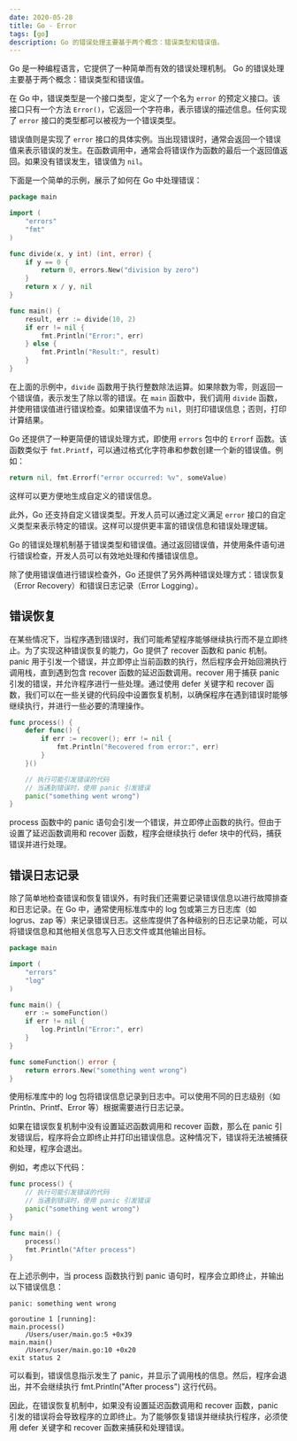 ```yaml
---
date: 2020-05-28
title: Go - Error
tags: [go]
description: Go 的错误处理主要基于两个概念：错误类型和错误值。
---
```


Go 是一种编程语言，它提供了一种简单而有效的错误处理机制。 Go 的错误处理主要基于两个概念：错误类型和错误值。

在 Go 中，错误类型是一个接口类型，定义了一个名为 `error` 的预定义接口。该接口只有一个方法 `Error()`，它返回一个字符串，表示错误的描述信息。任何实现了 `error` 接口的类型都可以被视为一个错误类型。

错误值则是实现了 `error` 接口的具体实例。当出现错误时，通常会返回一个错误值来表示错误的发生。在函数调用中，通常会将错误作为函数的最后一个返回值返回。如果没有错误发生，错误值为 `nil`。

下面是一个简单的示例，展示了如何在 Go 中处理错误：

```go
package main

import (
	"errors"
	"fmt"
)

func divide(x, y int) (int, error) {
	if y == 0 {
		return 0, errors.New("division by zero")
	}
	return x / y, nil
}

func main() {
	result, err := divide(10, 2)
	if err != nil {
		fmt.Println("Error:", err)
	} else {
		fmt.Println("Result:", result)
	}
}
```

在上面的示例中，`divide` 函数用于执行整数除法运算。如果除数为零，则返回一个错误值，表示发生了除以零的错误。在 `main` 函数中，我们调用 `divide` 函数，并使用错误值进行错误检查。如果错误值不为 `nil`，则打印错误信息；否则，打印计算结果。

Go 还提供了一种更简便的错误处理方式，即使用 `errors` 包中的 `Errorf` 函数。该函数类似于 `fmt.Printf`，可以通过格式化字符串和参数创建一个新的错误值。例如：

```go
return nil, fmt.Errorf("error occurred: %v", someValue)
```

这样可以更方便地生成自定义的错误信息。

此外，Go 还支持自定义错误类型。开发人员可以通过定义满足 `error` 接口的自定义类型来表示特定的错误。这样可以提供更丰富的错误信息和错误处理逻辑。

Go 的错误处理机制基于错误类型和错误值。通过返回错误值，并使用条件语句进行错误检查，开发人员可以有效地处理和传播错误信息。

除了使用错误值进行错误检查外，Go 还提供了另外两种错误处理方式：错误恢复（Error Recovery）和错误日志记录（Error Logging）。

## 错误恢复

在某些情况下，当程序遇到错误时，我们可能希望程序能够继续执行而不是立即终止。为了实现这种错误恢复的能力，Go 提供了 recover 函数和 panic 机制。panic 用于引发一个错误，并立即停止当前函数的执行，然后程序会开始回溯执行调用栈，直到遇到包含 recover 函数的延迟函数调用。recover 用于捕获 panic 引发的错误，并允许程序进行一些处理。通过使用 defer 关键字和 recover 函数，我们可以在一些关键的代码段中设置恢复机制，以确保程序在遇到错误时能够继续执行，并进行一些必要的清理操作。

```go
func process() {
	defer func() {
		if err := recover(); err != nil {
			fmt.Println("Recovered from error:", err)
		}
	}()

	// 执行可能引发错误的代码
	// 当遇到错误时，使用 panic 引发错误
	panic("something went wrong")
}
```

process 函数中的 panic 语句会引发一个错误，并立即停止函数的执行。但由于设置了延迟函数调用和 recover 函数，程序会继续执行 defer 块中的代码，捕获错误并进行处理。

## 错误日志记录

除了简单地检查错误和恢复错误外，有时我们还需要记录错误信息以进行故障排查和日志记录。在 Go 中，通常使用标准库中的 log 包或第三方日志库（如 logrus、zap 等）来记录错误日志。这些库提供了各种级别的日志记录功能，可以将错误信息和其他相关信息写入日志文件或其他输出目标。

```go
package main

import (
	"errors"
	"log"
)

func main() {
	err := someFunction()
	if err != nil {
		log.Println("Error:", err)
	}
}

func someFunction() error {
	return errors.New("something went wrong")
}
```

使用标准库中的 log 包将错误信息记录到日志中。可以使用不同的日志级别（如 Println、Printf、Error 等）根据需要进行日志记录。

如果在错误恢复机制中没有设置延迟函数调用和 recover 函数，那么在 panic 引发错误后，程序将会立即终止并打印出错误信息。这种情况下，错误将无法被捕获和处理，程序会退出。

例如，考虑以下代码：

```go
func process() {
	// 执行可能引发错误的代码
	// 当遇到错误时，使用 panic 引发错误
	panic("something went wrong")
}

func main() {
	process()
	fmt.Println("After process")
}
```

在上述示例中，当 process 函数执行到 panic 语句时，程序会立即终止，并输出以下错误信息：

```shell
panic: something went wrong

goroutine 1 [running]:
main.process()
	/Users/user/main.go:5 +0x39
main.main()
	/Users/user/main.go:10 +0x20
exit status 2
```

可以看到，错误信息指示发生了 panic，并显示了调用栈的信息。然后，程序会退出，并不会继续执行 fmt.Println("After process") 这行代码。

因此，在错误恢复机制中，如果没有设置延迟函数调用和 recover 函数，panic 引发的错误将会导致程序的立即终止。为了能够恢复错误并继续执行程序，必须使用 defer 关键字和 recover 函数来捕获和处理错误。
